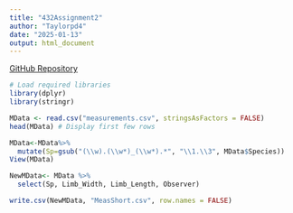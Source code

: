 ```yaml
---
title: "432Assignment2"
author: "Taylorpd4"
date: "2025-01-13"
output: html_document
---
```

[GitHub Repository](https://github.com/Taylorpd4/Taylorpd4-BIOL432_Assignment1TP)

```r
# Load required libraries
library(dplyr)
library(stringr)
```
```r
MData <- read.csv("measurements.csv", stringsAsFactors = FALSE)
head(MData) # Display first few rows
```

```r
MData<-MData%>%
  mutate(Sp=gsub("(\\w).(\\w*)_(\\w*).*", "\\1.\\3", MData$Species))
View(MData)
```

```r
NewMData<- MData %>%
  select(Sp, Limb_Width, Limb_Length, Observer)
```


```r
write.csv(NewMData, "MeasShort.csv", row.names = FALSE)
```